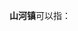 {{distinguish|山河市}}
'''山河镇'''可以指：
{{PRC admin/disambig|14/05/25/110/000|23/01/84/102/000|62/10/25/100/000}}
{{disambig|cat=三字中国镇名消歧义}}